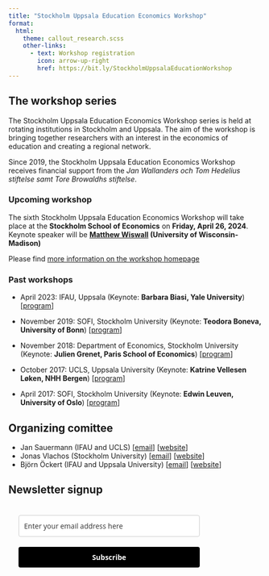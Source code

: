 ```yaml
---
title: "Stockholm Uppsala Education Economics Workshop"
format: 
  html: 
    theme: callout_research.scss
    other-links:
      - text: Workshop registration 
        icon: arrow-up-right
        href: https://bit.ly/StockholmUppsalaEducationWorkshop
---
```


## The workshop series
The Stockholm Uppsala Education Economics Workshop series is held at rotating institutions in Stockholm and Uppsala. The  aim of the workshop is bringing together researchers with an interest in the economics of education and creating a regional network. 

Since 2019, the Stockholm Uppsala Education Economics Workshop receives financial support from the *Jan Wallanders och Tom Hedelius stiftelse samt Tore Browaldhs stiftelse*.

### Upcoming workshop
The sixth Stockholm Uppsala Education Economics Workshop will take place at the **Stockholm School of Economics** on **Friday, April 26, 2024**. 
Keynote speaker will be **[Matthew Wiswall](https://sites.google.com/site/mattwiswall/) (University of Wisconsin-Madison)**

Please find [more information on the workshop homepage](educworkshop_2024.qmd)

### Past workshops
* April 2023: IFAU, Uppsala (Keynote: **Barbara Biasi, Yale University**) [[program](../educworkshop/Program-apr-23.pdf)]

* November 2019: SOFI, Stockholm University (Keynote: **Teodora Boneva, University of Bonn**) [[program](../educworkshop/Program-nov-2019.pdf)]

* November 2018: Department of Economics, Stockholm University (Keynote: **Julien Grenet, Paris School of Economics**) [[program](../educworkshop/Program-nov-2018.pdf)]

* October 2017: UCLS, Uppsala University (Keynote: **Katrine Vellesen Løken, NHH Bergen**) [[program](../educworkshop/Prog2ndworkshopeduc.pdf)]

* April 2017: SOFI, Stockholm University (Keynote: **Edwin Leuven, University of Oslo**) [[program](../educworkshop/program_educworkshop.pdf)]

## Organizing comittee
- Jan Sauermann (IFAU and UCLS) [[email](mailto:jan.sauermann@ifau.uu.se)] [[website](index.qmd)]
- Jonas Vlachos (Stockholm University) [[email](mailto:jonas.vlachos@su.se)] [[website](https://sites.google.com/view/jonasvlachos/)]
- Björn Öckert (IFAU and Uppsala University) [[email](mailto:bjorn.ockert@ifau.uu.se)] [[website](https://www.ifau.se/Om-IFAU/Medarbetare/Forskare-Utredare/Bjorn-Ockert/)]

## Newsletter signup 
```{=html}
<style type="text/css">@import url("https://assets.mlcdn.com/fonts.css?version=1678780");</style>
    <style type="text/css">
    /* LOADER */
    .ml-form-embedSubmitLoad {
      display: inline-block;
      width: 20px;
      height: 20px;
    }

    .g-recaptcha {
    transform: scale(1);
    -webkit-transform: scale(1);
    transform-origin: 0 0;
    -webkit-transform-origin: 0 0;
    height: ;
    }

    .sr-only {
      position: absolute;
      width: 1px;
      height: 1px;
      padding: 0;
      margin: -1px;
      overflow: hidden;
      clip: rect(0,0,0,0);
      border: 0;
    }

    .ml-form-embedSubmitLoad:after {
      content: " ";
      display: block;
      width: 11px;
      height: 11px;
      margin: 1px;
      border-radius: 50%;
      border: 4px solid #fff;
    border-color: #ffffff #ffffff #ffffff transparent;
    animation: ml-form-embedSubmitLoad 1.2s linear infinite;
    }
    @keyframes ml-form-embedSubmitLoad {
      0% {
      transform: rotate(0deg);
      }
      100% {
      transform: rotate(360deg);
      }
    }
      #mlb2-4136301.ml-form-embedContainer {
        box-sizing: border-box;
        display: table;
        margin: 0 auto;
        position: static;
        width: 100% !important;
      }
      #mlb2-4136301.ml-form-embedContainer h4,
      #mlb2-4136301.ml-form-embedContainer p,
      #mlb2-4136301.ml-form-embedContainer span,
      #mlb2-4136301.ml-form-embedContainer button {
        text-transform: none !important;
        letter-spacing: normal !important;
      }
      #mlb2-4136301.ml-form-embedContainer .ml-form-embedWrapper {
        background-color: ;
        
        border-width: 0px;
        border-color: transparent;
        border-radius: 4px;
        border-style: solid;
        box-sizing: border-box;
        display: inline-block !important;
        margin: 0;
        padding: 0;
        position: relative;
              }
      #mlb2-4136301.ml-form-embedContainer .ml-form-embedWrapper.embedPopup,
      #mlb2-4136301.ml-form-embedContainer .ml-form-embedWrapper.embedDefault { width: 400px; }
      #mlb2-4136301.ml-form-embedContainer .ml-form-embedWrapper.embedForm { max-width: 400px; width: 100%; }
      #mlb2-4136301.ml-form-embedContainer .ml-form-align-left { text-align: left; }
      #mlb2-4136301.ml-form-embedContainer .ml-form-align-center { text-align: center; }
      #mlb2-4136301.ml-form-embedContainer .ml-form-align-default { display: table-cell !important; vertical-align: middle !important; text-align: center !important; }
      #mlb2-4136301.ml-form-embedContainer .ml-form-align-right { text-align: right; }
      #mlb2-4136301.ml-form-embedContainer .ml-form-embedWrapper .ml-form-embedHeader img {
        border-top-left-radius: 4px;
        border-top-right-radius: 4px;
        height: auto;
        margin: 0 auto !important;
        max-width: 100%;
        width: undefinedpx;
      }
      #mlb2-4136301.ml-form-embedContainer .ml-form-embedWrapper .ml-form-embedBody,
      #mlb2-4136301.ml-form-embedContainer .ml-form-embedWrapper .ml-form-successBody {
        padding: 20px 20px 0 20px;
      }
      #mlb2-4136301.ml-form-embedContainer .ml-form-embedWrapper .ml-form-embedBody.ml-form-embedBodyHorizontal {
        padding-bottom: 0;
      }
      #mlb2-4136301.ml-form-embedContainer .ml-form-embedWrapper .ml-form-embedBody .ml-form-embedContent,
      #mlb2-4136301.ml-form-embedContainer .ml-form-embedWrapper .ml-form-successBody .ml-form-successContent {
        text-align: left;
        margin: 0 0 20px 0;
      }
      #mlb2-4136301.ml-form-embedContainer .ml-form-embedWrapper .ml-form-embedBody .ml-form-embedContent h4,
      #mlb2-4136301.ml-form-embedContainer .ml-form-embedWrapper .ml-form-successBody .ml-form-successContent h4 {
        color: #000000;
        font-family: 'Open Sans', Arial, Helvetica, sans-serif;
        font-size: 30px;
        font-weight: 400;
        margin: 0 0 10px 0;
        text-align: left;
        word-break: break-word;
      }
      #mlb2-4136301.ml-form-embedContainer .ml-form-embedWrapper .ml-form-embedBody .ml-form-embedContent p,
      #mlb2-4136301.ml-form-embedContainer .ml-form-embedWrapper .ml-form-successBody .ml-form-successContent p {
        color: #000000;
        font-size: 14px;
        font-weight: 400;
        line-height: 20px;
        margin: 0 0 10px 0;
        text-align: left;
      }
      #mlb2-4136301.ml-form-embedContainer .ml-form-embedWrapper .ml-form-embedBody .ml-form-embedContent ul,
      #mlb2-4136301.ml-form-embedContainer .ml-form-embedWrapper .ml-form-embedBody .ml-form-embedContent ol,
      #mlb2-4136301.ml-form-embedContainer .ml-form-embedWrapper .ml-form-successBody .ml-form-successContent ul,
      #mlb2-4136301.ml-form-embedContainer .ml-form-embedWrapper .ml-form-successBody .ml-form-successContent ol {
        color: #000000;
        font-family: 'Open Sans', Arial, Helvetica, sans-serif;
        font-size: 14px;
      }
      #mlb2-4136301.ml-form-embedContainer .ml-form-embedWrapper .ml-form-embedBody .ml-form-embedContent ol ol,
      #mlb2-4136301.ml-form-embedContainer .ml-form-embedWrapper .ml-form-successBody .ml-form-successContent ol ol {
        list-style-type: lower-alpha;
      }
      #mlb2-4136301.ml-form-embedContainer .ml-form-embedWrapper .ml-form-embedBody .ml-form-embedContent ol ol ol,
      #mlb2-4136301.ml-form-embedContainer .ml-form-embedWrapper .ml-form-successBody .ml-form-successContent ol ol ol {
        list-style-type: lower-roman;
      }
      #mlb2-4136301.ml-form-embedContainer .ml-form-embedWrapper .ml-form-embedBody .ml-form-embedContent p a,
      #mlb2-4136301.ml-form-embedContainer .ml-form-embedWrapper .ml-form-successBody .ml-form-successContent p a {
        color: #000000;
        text-decoration: underline;
      }

      #mlb2-4136301.ml-form-embedContainer .ml-form-embedWrapper .ml-block-form .ml-field-group {
        text-align: left!important;
      }

      #mlb2-4136301.ml-form-embedContainer .ml-form-embedWrapper .ml-block-form .ml-field-group label {
        margin-bottom: 5px;
        color: #333333;
        font-size: 14px;
        font-family: 'Open Sans', Arial, Helvetica, sans-serif;
        font-weight: bold; font-style: normal; text-decoration: none;;
        display: inline-block;
        line-height: 20px;
      }
      #mlb2-4136301.ml-form-embedContainer .ml-form-embedWrapper .ml-form-embedBody .ml-form-embedContent p:last-child,
      #mlb2-4136301.ml-form-embedContainer .ml-form-embedWrapper .ml-form-successBody .ml-form-successContent p:last-child {
        margin: 0;
      }
      #mlb2-4136301.ml-form-embedContainer .ml-form-embedWrapper .ml-form-embedBody form {
        margin: 0;
        width: 100%;
      }
      #mlb2-4136301.ml-form-embedContainer .ml-form-embedWrapper .ml-form-embedBody .ml-form-formContent,
      #mlb2-4136301.ml-form-embedContainer .ml-form-embedWrapper .ml-form-embedBody .ml-form-checkboxRow {
        margin: 0 0 20px 0;
        width: 100%;
      }
      #mlb2-4136301.ml-form-embedContainer .ml-form-embedWrapper .ml-form-embedBody .ml-form-checkboxRow {
        float: left;
      }
      #mlb2-4136301.ml-form-embedContainer .ml-form-embedWrapper .ml-form-embedBody .ml-form-formContent.horozintalForm {
        margin: 0;
        padding: 0 0 20px 0;
        width: 100%;
        height: auto;
        float: left;
      }
      #mlb2-4136301.ml-form-embedContainer .ml-form-embedWrapper .ml-form-embedBody .ml-form-fieldRow {
        margin: 0 0 10px 0;
        width: 100%;
      }
      #mlb2-4136301.ml-form-embedContainer .ml-form-embedWrapper .ml-form-embedBody .ml-form-fieldRow.ml-last-item {
        margin: 0;
      }
      #mlb2-4136301.ml-form-embedContainer .ml-form-embedWrapper .ml-form-embedBody .ml-form-fieldRow.ml-formfieldHorizintal {
        margin: 0;
      }
      #mlb2-4136301.ml-form-embedContainer .ml-form-embedWrapper .ml-form-embedBody .ml-form-fieldRow input {
        background-color: #ffffff !important;
        color: #333333 !important;
        border-color: #cccccc;
        border-radius: 4px !important;
        border-style: solid !important;
        border-width: 1px !important;
        font-family: 'Open Sans', Arial, Helvetica, sans-serif;
        font-size: 14px !important;
        height: auto;
        line-height: 21px !important;
        margin-bottom: 0;
        margin-top: 0;
        margin-left: 0;
        margin-right: 0;
        padding: 10px 10px !important;
        width: 100% !important;
        box-sizing: border-box !important;
        max-width: 100% !important;
      }
      #mlb2-4136301.ml-form-embedContainer .ml-form-embedWrapper .ml-form-embedBody .ml-form-fieldRow input::-webkit-input-placeholder,
      #mlb2-4136301.ml-form-embedContainer .ml-form-embedWrapper .ml-form-embedBody .ml-form-horizontalRow input::-webkit-input-placeholder { color: #333333; }

      #mlb2-4136301.ml-form-embedContainer .ml-form-embedWrapper .ml-form-embedBody .ml-form-fieldRow input::-moz-placeholder,
      #mlb2-4136301.ml-form-embedContainer .ml-form-embedWrapper .ml-form-embedBody .ml-form-horizontalRow input::-moz-placeholder { color: #333333; }

      #mlb2-4136301.ml-form-embedContainer .ml-form-embedWrapper .ml-form-embedBody .ml-form-fieldRow input:-ms-input-placeholder,
      #mlb2-4136301.ml-form-embedContainer .ml-form-embedWrapper .ml-form-embedBody .ml-form-horizontalRow input:-ms-input-placeholder { color: #333333; }

      #mlb2-4136301.ml-form-embedContainer .ml-form-embedWrapper .ml-form-embedBody .ml-form-fieldRow input:-moz-placeholder,
      #mlb2-4136301.ml-form-embedContainer .ml-form-embedWrapper .ml-form-embedBody .ml-form-horizontalRow input:-moz-placeholder { color: #333333; }

      #mlb2-4136301.ml-form-embedContainer .ml-form-embedWrapper .ml-form-embedBody .ml-form-fieldRow textarea, #mlb2-4136301.ml-form-embedContainer .ml-form-embedWrapper .ml-form-embedBody .ml-form-horizontalRow textarea {
        background-color: #ffffff !important;
        color: #333333 !important;
        border-color: #cccccc;
        border-radius: 4px !important;
        border-style: solid !important;
        border-width: 1px !important;
        font-family: 'Open Sans', Arial, Helvetica, sans-serif;
        font-size: 14px !important;
        height: auto;
        line-height: 21px !important;
        margin-bottom: 0;
        margin-top: 0;
        padding: 10px 10px !important;
        width: 100% !important;
        box-sizing: border-box !important;
        max-width: 100% !important;
      }

      #mlb2-4136301.ml-form-embedContainer .ml-form-embedWrapper .ml-form-embedBody .ml-form-fieldRow .custom-radio .custom-control-label::before, #mlb2-4136301.ml-form-embedContainer .ml-form-embedWrapper .ml-form-embedBody .ml-form-horizontalRow .custom-radio .custom-control-label::before, #mlb2-4136301.ml-form-embedContainer .ml-form-embedWrapper .ml-form-embedBody .ml-form-fieldRow .custom-checkbox .custom-control-label::before, #mlb2-4136301.ml-form-embedContainer .ml-form-embedWrapper .ml-form-embedBody .ml-form-horizontalRow .custom-checkbox .custom-control-label::before, #mlb2-4136301.ml-form-embedContainer .ml-form-embedWrapper .ml-form-embedBody .ml-form-embedPermissions .ml-form-embedPermissionsOptionsCheckbox .label-description::before, #mlb2-4136301.ml-form-embedContainer .ml-form-embedWrapper .ml-form-embedBody .ml-form-interestGroupsRow .ml-form-interestGroupsRowCheckbox .label-description::before, #mlb2-4136301.ml-form-embedContainer .ml-form-embedWrapper .ml-form-embedBody .ml-form-checkboxRow .label-description::before {
          border-color: #cccccc!important;
          background-color: #ffffff!important;
      }

      #mlb2-4136301.ml-form-embedContainer .ml-form-embedWrapper .ml-form-embedBody .ml-form-fieldRow input.custom-control-input[type="checkbox"]{
        box-sizing: border-box;
        padding: 0;
        position: absolute;
        z-index: -1;
        opacity: 0;
        margin-top: 5px;
        margin-left: -1.5rem;
        overflow: visible;
      }

      #mlb2-4136301.ml-form-embedContainer .ml-form-embedWrapper .ml-form-embedBody .ml-form-fieldRow .custom-checkbox .custom-control-label::before, #mlb2-4136301.ml-form-embedContainer .ml-form-embedWrapper .ml-form-embedBody .ml-form-horizontalRow .custom-checkbox .custom-control-label::before, #mlb2-4136301.ml-form-embedContainer .ml-form-embedWrapper .ml-form-embedBody .ml-form-embedPermissions .ml-form-embedPermissionsOptionsCheckbox .label-description::before, #mlb2-4136301.ml-form-embedContainer .ml-form-embedWrapper .ml-form-embedBody .ml-form-interestGroupsRow .ml-form-interestGroupsRowCheckbox .label-description::before, #mlb2-4136301.ml-form-embedContainer .ml-form-embedWrapper .ml-form-embedBody .ml-form-checkboxRow .label-description::before {
        border-radius: 4px!important;
      }


      #mlb2-4136301.ml-form-embedContainer .ml-form-embedWrapper .ml-form-embedBody .ml-form-checkboxRow input[type=checkbox]:checked~.label-description::after, #mlb2-4136301.ml-form-embedContainer .ml-form-embedWrapper .ml-form-embedBody .ml-form-embedPermissions .ml-form-embedPermissionsOptionsCheckbox input[type=checkbox]:checked~.label-description::after, #mlb2-4136301.ml-form-embedContainer .ml-form-embedWrapper .ml-form-embedBody .ml-form-fieldRow .custom-checkbox .custom-control-input:checked~.custom-control-label::after, #mlb2-4136301.ml-form-embedContainer .ml-form-embedWrapper .ml-form-embedBody .ml-form-horizontalRow .custom-checkbox .custom-control-input:checked~.custom-control-label::after, #mlb2-4136301.ml-form-embedContainer .ml-form-embedWrapper .ml-form-embedBody .ml-form-interestGroupsRow .ml-form-interestGroupsRowCheckbox input[type=checkbox]:checked~.label-description::after {
        background-image: url("data:image/svg+xml,%3csvg xmlns='http://www.w3.org/2000/svg' viewBox='0 0 8 8'%3e%3cpath fill='%23fff' d='M6.564.75l-3.59 3.612-1.538-1.55L0 4.26 2.974 7.25 8 2.193z'/%3e%3c/svg%3e");
      }

      #mlb2-4136301.ml-form-embedContainer .ml-form-embedWrapper .ml-form-embedBody .ml-form-fieldRow .custom-radio .custom-control-input:checked~.custom-control-label::after, #mlb2-4136301.ml-form-embedContainer .ml-form-embedWrapper .ml-form-embedBody .ml-form-fieldRow .custom-radio .custom-control-input:checked~.custom-control-label::after {
        background-image: url("data:image/svg+xml,%3csvg xmlns='http://www.w3.org/2000/svg' viewBox='-4 -4 8 8'%3e%3ccircle r='3' fill='%23fff'/%3e%3c/svg%3e");
      }

      #mlb2-4136301.ml-form-embedContainer .ml-form-embedWrapper .ml-form-embedBody .ml-form-fieldRow .custom-radio .custom-control-input:checked~.custom-control-label::before, #mlb2-4136301.ml-form-embedContainer .ml-form-embedWrapper .ml-form-embedBody .ml-form-horizontalRow .custom-radio .custom-control-input:checked~.custom-control-label::before, #mlb2-4136301.ml-form-embedContainer .ml-form-embedWrapper .ml-form-embedBody .ml-form-fieldRow .custom-checkbox .custom-control-input:checked~.custom-control-label::before, #mlb2-4136301.ml-form-embedContainer .ml-form-embedWrapper .ml-form-embedBody .ml-form-horizontalRow .custom-checkbox .custom-control-input:checked~.custom-control-label::before, #mlb2-4136301.ml-form-embedContainer .ml-form-embedWrapper .ml-form-embedBody .ml-form-embedPermissions .ml-form-embedPermissionsOptionsCheckbox input[type=checkbox]:checked~.label-description::before, #mlb2-4136301.ml-form-embedContainer .ml-form-embedWrapper .ml-form-embedBody .ml-form-interestGroupsRow .ml-form-interestGroupsRowCheckbox input[type=checkbox]:checked~.label-description::before, #mlb2-4136301.ml-form-embedContainer .ml-form-embedWrapper .ml-form-embedBody .ml-form-checkboxRow input[type=checkbox]:checked~.label-description::before  {
          border-color: #000000!important;
          background-color: #000000!important;
          color: #ffffff!important;
      }

      #mlb2-4136301.ml-form-embedContainer .ml-form-embedWrapper .ml-form-embedBody .ml-form-fieldRow .custom-radio .custom-control-label::before, #mlb2-4136301.ml-form-embedContainer .ml-form-embedWrapper .ml-form-embedBody .ml-form-horizontalRow .custom-radio .custom-control-label::before, #mlb2-4136301.ml-form-embedContainer .ml-form-embedWrapper .ml-form-embedBody .ml-form-fieldRow .custom-radio .custom-control-label::after, #mlb2-4136301.ml-form-embedContainer .ml-form-embedWrapper .ml-form-embedBody .ml-form-horizontalRow .custom-radio .custom-control-label::after, #mlb2-4136301.ml-form-embedContainer .ml-form-embedWrapper .ml-form-embedBody .ml-form-fieldRow .custom-checkbox .custom-control-label::before, #mlb2-4136301.ml-form-embedContainer .ml-form-embedWrapper .ml-form-embedBody .ml-form-fieldRow .custom-checkbox .custom-control-label::after, #mlb2-4136301.ml-form-embedContainer .ml-form-embedWrapper .ml-form-embedBody .ml-form-horizontalRow .custom-checkbox .custom-control-label::before, #mlb2-4136301.ml-form-embedContainer .ml-form-embedWrapper .ml-form-embedBody .ml-form-horizontalRow .custom-checkbox .custom-control-label::after {
           top: 2px;
           box-sizing: border-box;
      }

      #mlb2-4136301.ml-form-embedContainer .ml-form-embedWrapper .ml-form-embedBody .ml-form-embedPermissions .ml-form-embedPermissionsOptionsCheckbox .label-description::before, #mlb2-4136301.ml-form-embedContainer .ml-form-embedWrapper .ml-form-embedBody .ml-form-embedPermissions .ml-form-embedPermissionsOptionsCheckbox .label-description::after, #mlb2-4136301.ml-form-embedContainer .ml-form-embedWrapper .ml-form-embedBody .ml-form-checkboxRow .label-description::before, #mlb2-4136301.ml-form-embedContainer .ml-form-embedWrapper .ml-form-embedBody .ml-form-checkboxRow .label-description::after {
           top: 0px!important;
           box-sizing: border-box!important;
      }

      #mlb2-4136301.ml-form-embedContainer .ml-form-embedWrapper .ml-form-embedBody .ml-form-checkboxRow .label-description::before, #mlb2-4136301.ml-form-embedContainer .ml-form-embedWrapper .ml-form-embedBody .ml-form-checkboxRow .label-description::after {
        top: 0px!important;
           box-sizing: border-box!important;
      }

       #mlb2-4136301.ml-form-embedContainer .ml-form-embedWrapper .ml-form-embedBody .ml-form-interestGroupsRow .ml-form-interestGroupsRowCheckbox .label-description::after {
            top: 0px!important;
            box-sizing: border-box!important;
            position: absolute;
            left: -1.5rem;
            display: block;
            width: 1rem;
            height: 1rem;
            content: "";
       }

      #mlb2-4136301.ml-form-embedContainer .ml-form-embedWrapper .ml-form-embedBody .ml-form-interestGroupsRow .ml-form-interestGroupsRowCheckbox .label-description::before {
        top: 0px!important;
        box-sizing: border-box!important;
      }

      #mlb2-4136301.ml-form-embedContainer .ml-form-embedWrapper .ml-form-embedBody .custom-control-label::before {
          position: absolute;
          top: 4px;
          left: -1.5rem;
          display: block;
          width: 16px;
          height: 16px;
          pointer-events: none;
          content: "";
          background-color: #ffffff;
          border: #adb5bd solid 1px;
          border-radius: 50%;
      }

      #mlb2-4136301.ml-form-embedContainer .ml-form-embedWrapper .ml-form-embedBody .custom-control-label::after {
          position: absolute;
          top: 2px!important;
          left: -1.5rem;
          display: block;
          width: 1rem;
          height: 1rem;
          content: "";
      }

      #mlb2-4136301.ml-form-embedContainer .ml-form-embedWrapper .ml-form-embedBody .ml-form-embedPermissions .ml-form-embedPermissionsOptionsCheckbox .label-description::before, #mlb2-4136301.ml-form-embedContainer .ml-form-embedWrapper .ml-form-embedBody .ml-form-interestGroupsRow .ml-form-interestGroupsRowCheckbox .label-description::before, #mlb2-4136301.ml-form-embedContainer .ml-form-embedWrapper .ml-form-embedBody .ml-form-checkboxRow .label-description::before {
          position: absolute;
          top: 4px;
          left: -1.5rem;
          display: block;
          width: 16px;
          height: 16px;
          pointer-events: none;
          content: "";
          background-color: #ffffff;
          border: #adb5bd solid 1px;
          border-radius: 50%;
      }

      #mlb2-4136301.ml-form-embedContainer .ml-form-embedWrapper .ml-form-embedBody .ml-form-embedPermissions .ml-form-embedPermissionsOptionsCheckbox .label-description::after {
          position: absolute;
          top: 0px!important;
          left: -1.5rem;
          display: block;
          width: 1rem;
          height: 1rem;
          content: "";
      }

      #mlb2-4136301.ml-form-embedContainer .ml-form-embedWrapper .ml-form-embedBody .ml-form-checkboxRow .label-description::after {
          position: absolute;
          top: 0px!important;
          left: -1.5rem;
          display: block;
          width: 1rem;
          height: 1rem;
          content: "";
      }

      #mlb2-4136301.ml-form-embedContainer .ml-form-embedWrapper .ml-form-embedBody .custom-radio .custom-control-label::after {
          background: no-repeat 50%/50% 50%;
      }
      #mlb2-4136301.ml-form-embedContainer .ml-form-embedWrapper .ml-form-embedBody .custom-checkbox .custom-control-label::after, #mlb2-4136301.ml-form-embedContainer .ml-form-embedWrapper .ml-form-embedBody .ml-form-embedPermissions .ml-form-embedPermissionsOptionsCheckbox .label-description::after, #mlb2-4136301.ml-form-embedContainer .ml-form-embedWrapper .ml-form-embedBody .ml-form-interestGroupsRow .ml-form-interestGroupsRowCheckbox .label-description::after, #mlb2-4136301.ml-form-embedContainer .ml-form-embedWrapper .ml-form-embedBody .ml-form-checkboxRow .label-description::after {
          background: no-repeat 50%/50% 50%;
      }

      #mlb2-4136301.ml-form-embedContainer .ml-form-embedWrapper .ml-form-embedBody .ml-form-fieldRow .custom-control, #mlb2-4136301.ml-form-embedContainer .ml-form-embedWrapper .ml-form-embedBody .ml-form-horizontalRow .custom-control {
        position: relative;
        display: block;
        min-height: 1.5rem;
        padding-left: 1.5rem;
      }

      #mlb2-4136301.ml-form-embedContainer .ml-form-embedWrapper .ml-form-embedBody .ml-form-fieldRow .custom-radio .custom-control-input, #mlb2-4136301.ml-form-embedContainer .ml-form-embedWrapper .ml-form-embedBody .ml-form-horizontalRow .custom-radio .custom-control-input, #mlb2-4136301.ml-form-embedContainer .ml-form-embedWrapper .ml-form-embedBody .ml-form-fieldRow .custom-checkbox .custom-control-input, #mlb2-4136301.ml-form-embedContainer .ml-form-embedWrapper .ml-form-embedBody .ml-form-horizontalRow .custom-checkbox .custom-control-input {
          position: absolute;
          z-index: -1;
          opacity: 0;
          box-sizing: border-box;
          padding: 0;
      }

      #mlb2-4136301.ml-form-embedContainer .ml-form-embedWrapper .ml-form-embedBody .ml-form-fieldRow .custom-radio .custom-control-label, #mlb2-4136301.ml-form-embedContainer .ml-form-embedWrapper .ml-form-embedBody .ml-form-horizontalRow .custom-radio .custom-control-label, #mlb2-4136301.ml-form-embedContainer .ml-form-embedWrapper .ml-form-embedBody .ml-form-fieldRow .custom-checkbox .custom-control-label, #mlb2-4136301.ml-form-embedContainer .ml-form-embedWrapper .ml-form-embedBody .ml-form-horizontalRow .custom-checkbox .custom-control-label {
          color: #000000;
          font-size: 12px!important;
          font-family: 'Open Sans', Arial, Helvetica, sans-serif;
          line-height: 22px;
          margin-bottom: 0;
          position: relative;
          vertical-align: top;
          font-style: normal;
          font-weight: 700;
      }

      #mlb2-4136301.ml-form-embedContainer .ml-form-embedWrapper .ml-form-embedBody .ml-form-fieldRow .custom-select, #mlb2-4136301.ml-form-embedContainer .ml-form-embedWrapper .ml-form-embedBody .ml-form-horizontalRow .custom-select {
        background-color: #ffffff !important;
        color: #333333 !important;
        border-color: #cccccc;
        border-radius: 4px !important;
        border-style: solid !important;
        border-width: 1px !important;
        font-family: 'Open Sans', Arial, Helvetica, sans-serif;
        font-size: 14px !important;
        line-height: 20px !important;
        margin-bottom: 0;
        margin-top: 0;
        padding: 10px 28px 10px 12px !important;
        width: 100% !important;
        box-sizing: border-box !important;
        max-width: 100% !important;
        height: auto;
        display: inline-block;
        vertical-align: middle;
        background: url('https://assets.mlcdn.com/ml/images/default/dropdown.svg') no-repeat right .75rem center/8px 10px;
        -webkit-appearance: none;
        -moz-appearance: none;
        appearance: none;
      }


      #mlb2-4136301.ml-form-embedContainer .ml-form-embedWrapper .ml-form-embedBody .ml-form-horizontalRow {
        height: auto;
        width: 100%;
        float: left;
      }
      .ml-form-formContent.horozintalForm .ml-form-horizontalRow .ml-input-horizontal { width: 70%; float: left; }
      .ml-form-formContent.horozintalForm .ml-form-horizontalRow .ml-button-horizontal { width: 30%; float: left; }
      .ml-form-formContent.horozintalForm .ml-form-horizontalRow .ml-button-horizontal.labelsOn { padding-top: 25px;  }
      .ml-form-formContent.horozintalForm .ml-form-horizontalRow .horizontal-fields { box-sizing: border-box; float: left; padding-right: 10px;  }
      #mlb2-4136301.ml-form-embedContainer .ml-form-embedWrapper .ml-form-embedBody .ml-form-horizontalRow input {
        background-color: #ffffff;
        color: #333333;
        border-color: #cccccc;
        border-radius: 4px;
        border-style: solid;
        border-width: 1px;
        font-family: 'Open Sans', Arial, Helvetica, sans-serif;
        font-size: 14px;
        line-height: 20px;
        margin-bottom: 0;
        margin-top: 0;
        padding: 10px 10px;
        width: 100%;
        box-sizing: border-box;
        overflow-y: initial;
      }
      #mlb2-4136301.ml-form-embedContainer .ml-form-embedWrapper .ml-form-embedBody .ml-form-horizontalRow button {
        background-color: #000000 !important;
        border-color: #000000;
        border-style: solid;
        border-width: 1px;
        border-radius: 4px;
        box-shadow: none;
        color: #ffffff !important;
        cursor: pointer;
        font-family: 'Open Sans', Arial, Helvetica, sans-serif;
        font-size: 14px !important;
        font-weight: 700;
        line-height: 20px;
        margin: 0 !important;
        padding: 10px !important;
        width: 100%;
        height: auto;
      }
      #mlb2-4136301.ml-form-embedContainer .ml-form-embedWrapper .ml-form-embedBody .ml-form-horizontalRow button:hover {
        background-color: #333333 !important;
        border-color: #333333 !important;
      }
      #mlb2-4136301.ml-form-embedContainer .ml-form-embedWrapper .ml-form-embedBody .ml-form-checkboxRow input[type="checkbox"] {
        box-sizing: border-box;
        padding: 0;
        position: absolute;
        z-index: -1;
        opacity: 0;
        margin-top: 5px;
        margin-left: -1.5rem;
        overflow: visible;
      }
      #mlb2-4136301.ml-form-embedContainer .ml-form-embedWrapper .ml-form-embedBody .ml-form-checkboxRow .label-description {
        color: #000000;
        display: block;
        font-family: 'Open Sans', Arial, Helvetica, sans-serif;
        font-size: 12px;
        text-align: left;
        margin-bottom: 0;
        position: relative;
        vertical-align: top;
      }
      #mlb2-4136301.ml-form-embedContainer .ml-form-embedWrapper .ml-form-embedBody .ml-form-checkboxRow label {
        font-weight: normal;
        margin: 0;
        padding: 0;
        position: relative;
        display: block;
        min-height: 24px;
        padding-left: 24px;

      }
      #mlb2-4136301.ml-form-embedContainer .ml-form-embedWrapper .ml-form-embedBody .ml-form-checkboxRow label a {
        color: #000000;
        text-decoration: underline;
      }
      #mlb2-4136301.ml-form-embedContainer .ml-form-embedWrapper .ml-form-embedBody .ml-form-checkboxRow label p {
        color: #000000 !important;
        font-family: 'Open Sans', Arial, Helvetica, sans-serif !important;
        font-size: 12px !important;
        font-weight: normal !important;
        line-height: 18px !important;
        padding: 0 !important;
        margin: 0 5px 0 0 !important;
      }
      #mlb2-4136301.ml-form-embedContainer .ml-form-embedWrapper .ml-form-embedBody .ml-form-checkboxRow label p:last-child {
        margin: 0;
      }
      #mlb2-4136301.ml-form-embedContainer .ml-form-embedWrapper .ml-form-embedBody .ml-form-embedSubmit {
        margin: 0 0 20px 0;
        float: left;
        width: 100%;
      }
      #mlb2-4136301.ml-form-embedContainer .ml-form-embedWrapper .ml-form-embedBody .ml-form-embedSubmit button {
        background-color: #000000 !important;
        border: none !important;
        border-radius: 4px !important;
        box-shadow: none !important;
        color: #ffffff !important;
        cursor: pointer;
        font-family: 'Open Sans', Arial, Helvetica, sans-serif !important;
        font-size: 14px !important;
        font-weight: 700 !important;
        line-height: 21px !important;
        height: auto;
        padding: 10px !important;
        width: 100% !important;
        box-sizing: border-box !important;
      }
      #mlb2-4136301.ml-form-embedContainer .ml-form-embedWrapper .ml-form-embedBody .ml-form-embedSubmit button.loading {
        display: none;
      }
      #mlb2-4136301.ml-form-embedContainer .ml-form-embedWrapper .ml-form-embedBody .ml-form-embedSubmit button:hover {
        background-color: #333333 !important;
      }
      .ml-subscribe-close {
        width: 30px;
        height: 30px;
        background: url('https://assets.mlcdn.com/ml/images/default/modal_close.png') no-repeat;
        background-size: 30px;
        cursor: pointer;
        margin-top: -10px;
        margin-right: -10px;
        position: absolute;
        top: 0;
        right: 0;
      }
      .ml-error input, .ml-error textarea, .ml-error select {
        border-color: red!important;
      }

      .ml-error .custom-checkbox-radio-list {
        border: 1px solid red !important;
        border-radius: 4px;
        padding: 10px;
      }

      .ml-error .label-description,
      .ml-error .label-description p,
      .ml-error .label-description p a,
      .ml-error label:first-child {
        color: #ff0000 !important;
      }

      #mlb2-4136301.ml-form-embedContainer .ml-form-embedWrapper .ml-form-embedBody .ml-form-checkboxRow.ml-error .label-description p,
      #mlb2-4136301.ml-form-embedContainer .ml-form-embedWrapper .ml-form-embedBody .ml-form-checkboxRow.ml-error .label-description p:first-letter {
        color: #ff0000 !important;
      }
            @media only screen and (max-width: 400px){

        .ml-form-embedWrapper.embedDefault, .ml-form-embedWrapper.embedPopup { width: 100%!important; }
        .ml-form-formContent.horozintalForm { float: left!important; }
        .ml-form-formContent.horozintalForm .ml-form-horizontalRow { height: auto!important; width: 100%!important; float: left!important; }
        .ml-form-formContent.horozintalForm .ml-form-horizontalRow .ml-input-horizontal { width: 100%!important; }
        .ml-form-formContent.horozintalForm .ml-form-horizontalRow .ml-input-horizontal > div { padding-right: 0px!important; padding-bottom: 10px; }
        .ml-form-formContent.horozintalForm .ml-button-horizontal { width: 100%!important; }
        .ml-form-formContent.horozintalForm .ml-button-horizontal.labelsOn { padding-top: 0px!important; }

      }
    </style>

    
  

    

      
    <div id="mlb2-4136301" class="ml-form-embedContainer ml-subscribe-form ml-subscribe-form-4136301">
      <div class="ml-form-align-left ">
        <div class="ml-form-embedWrapper embedForm">

          <div class="ml-form-embedBody ml-form-embedBodyDefault row-form">

            <form class="ml-block-form" action="https://assets.mailerlite.com/jsonp/373190/forms/83201269854897513/subscribe" data-code="" method="post" target="_blank">
              <div class="ml-form-formContent">
                

                  
                  <div class="ml-form-fieldRow ml-last-item">
                    <div class="ml-field-group ml-field-email ml-validate-email ml-validate-required">

                      


                      <!-- input -->
                      <input aria-label="email" aria-required="true" type="email" class="form-control" data-inputmask="" name="fields[email]" placeholder="Enter your email address here" autocomplete="email">
                      <!-- /input -->
                    </div>
                  </div>
                
              </div>

              

              <!-- Privacy policy -->
              
              <!-- /Privacy policy -->
      
              <input type="hidden" name="ml-submit" value="1">

              <div class="ml-form-embedSubmit">
                
                  <button type="submit" class="primary">Subscribe</button>
                
                <button disabled="disabled" style="display: none;" type="button" class="loading">
                  <div class="ml-form-embedSubmitLoad"></div>
                  <span class="sr-only">Loading...</span>
                </button>
              </div>

              
              <input type="hidden" name="anticsrf" value="true">
            </form>
          </div>

          <div class="ml-form-successBody row-success" style="display: none">

            <div class="ml-form-successContent">
              
                <h4>Thank you!</h4>
                
                  <p>You have successfully joined our subscriber list.</p>
                
              
            </div>

          </div>
        </div>
      </div>
    </div>

  

  
  
  <script>
    function ml_webform_success_4136301() {
      var $ = ml_jQuery || jQuery;
      $('.ml-subscribe-form-4136301 .row-success').show();
      $('.ml-subscribe-form-4136301 .row-form').hide();
    }
      </script>
  
  
      <script src="https://groot.mailerlite.com/js/w/webforms.min.js?v300817f630ad0e957914d0b28a2b6d78" type="text/javascript"></script>
        <script>
            fetch("https://assets.mailerlite.com/jsonp/373190/forms/83201269854897513/takel")
        </script>
```